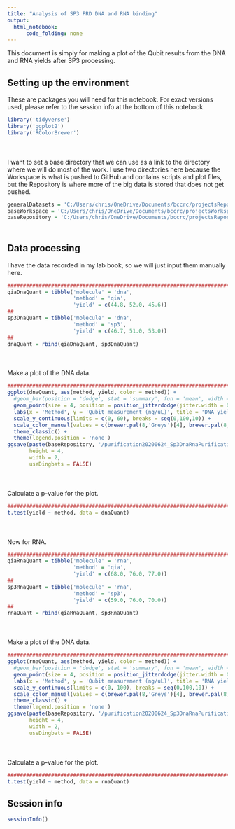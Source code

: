 ```yaml
---
title: "Analysis of SP3 PRD DNA and RNA binding"
output:
  html_notebook:
      code_folding: none
---
```


This document is simply for making a plot of the Qubit results from the DNA and RNA yields after SP3 processing. 

## Setting up the environment

These are packages you will need for this notebook. For exact versions used, please refer to the session info at the bottom of this notebook.

```r
library('tidyverse')
library('ggplot2')
library('RColorBrewer')
```

<div style="margin-bottom:50px;"></div>

I want to set a base directory that we can use as a link to the directory where we will do most of the work. I use two directories here because the Workspace is what is pushed to GitHub and contains scripts and plot files, but the Repository is where more of the big data is stored that does not get pushed.

```r
generalDatasets = 'C:/Users/chris/OneDrive/Documents/bccrc/projectsRepository/generalDatasets'
baseWorkspace = 'C:/Users/chris/OneDrive/Documents/bccrc/projectsWorkspace/sorensenLab/relatedToSp3Prd'
baseRepository = 'C:/Users/chris/OneDrive/Documents/bccrc/projectsRepository/sorensenLab/relatedToSp3Prd'
```

<div style="margin-bottom:50px;"></div>

## Data processing

I have the data recorded in my lab book, so we will just input them manually here.

```r
##########################################################################################
qiaDnaQuant = tibble('molecule' = 'dna',
                     'method' = 'qia',
                     'yield' = c(44.8, 52.0, 45.6))
##
sp3DnaQuant = tibble('molecule' = 'dna',
                     'method' = 'sp3',
                     'yield' = c(46.7, 51.0, 53.0))
##
dnaQuant = rbind(qiaDnaQuant, sp3DnaQuant)
```

<div style="margin-bottom:50px;"></div>

Make a plot of the DNA data.

```r
##########################################################################################
ggplot(dnaQuant, aes(method, yield, color = method)) +
  #geom_bar(position = 'dodge', stat = 'summary', fun = 'mean', width = 0.25) + 
  geom_point(size = 4, position = position_jitterdodge(jitter.width = 0.25)) +
  labs(x = 'Method', y = 'Qubit measurement (ng/uL)', title = 'DNA yield with SP3') +
  scale_y_continuous(limits = c(0, 60), breaks = seq(0,100,10)) +
  scale_color_manual(values = c(brewer.pal(8,'Greys')[4], brewer.pal(8,'RdBu')[1])) +
  theme_classic() +
  theme(legend.position = 'none')
ggsave(paste(baseRepository, '/purification20200624_Sp3DnaRnaPurificationYields/scatter_qiaSp3DnaYields.pdf', sep = ''),
       height = 4,
       width = 2,
       useDingbats = FALSE)
```

<div style="margin-bottom:50px;"></div>

Calculate a p-value for the plot.

```r
##########################################################################################
t.test(yield ~ method, data = dnaQuant)
```

<div style="margin-bottom:50px;"></div>

Now for RNA. 

```r
##########################################################################################
qiaRnaQuant = tibble('molecule' = 'rna',
                     'method' = 'qia',
                     'yield' = c(68.0, 76.0, 77.0))
##
sp3RnaQuant = tibble('molecule' = 'rna',
                     'method' = 'sp3',
                     'yield' = c(59.0, 76.0, 70.0))
##
rnaQuant = rbind(qiaRnaQuant, sp3RnaQuant)
```

<div style="margin-bottom:50px;"></div>

Make a plot of the DNA data.

```r
##########################################################################################
ggplot(rnaQuant, aes(method, yield, color = method)) +
  #geom_bar(position = 'dodge', stat = 'summary', fun = 'mean', width = 0.25) + 
  geom_point(size = 4, position = position_jitterdodge(jitter.width = 0.25)) +
  labs(x = 'Method', y = 'Qubit measurement (ng/uL)', title = 'RNA yield with SP3') +
  scale_y_continuous(limits = c(0, 100), breaks = seq(0,100,10)) +
  scale_color_manual(values = c(brewer.pal(8,'Greys')[4], brewer.pal(8,'RdBu')[1])) +
  theme_classic() +
  theme(legend.position = 'none')
ggsave(paste(baseRepository, '/purification20200624_Sp3DnaRnaPurificationYields/scatter_qiaSp3RnaYields.pdf', sep = ''),
       height = 4,
       width = 2,
       useDingbats = FALSE)
```

<div style="margin-bottom:50px;"></div>

Calculate a p-value for the plot.

```r
##########################################################################################
t.test(yield ~ method, data = rnaQuant)
```

## Session info

```r
sessionInfo()
```
